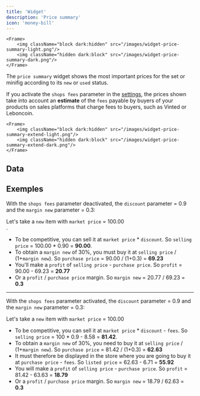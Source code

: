 ```yaml
---
title: 'Widget'
description: 'Price summary'
icon: 'money-bill'
---
```


    <Frame>
        <img className="block dark:hidden" src="/images/widget-price-summary-light.png"/>
        <img className="hidden dark:block" src="/images/widget-price-summary-dark.png"/>
    </Frame>

The `price summary` widget shows the most important prices for the set or minifig according to its `new` or `used` status. 

If you activate the `shops fees` parameter in the [settings](/lg-english/settings), the prices shown take into account an **estimate** of the `fees` payable by buyers of your products on sales platforms that charge fees to buyers, such as Vinted or Leboncoin.

    <Frame>
        <img className="block dark:hidden" src="/images/widget-price-summary-extend-light.png"/>
        <img className="hidden dark:block" src="/images/widget-price-summary-extend-dark.png"/>
    </Frame>

## Data

<AccordionGroup>
<MarketPrice />
<ListedPrice />
<PurchasePrice />
<SellingPrice />
<Profit />
</AccordionGroup>

## Exemples

With the `shops fees` parameter deactivated, the `discount` parameter = 0.9 and the `margin new` parameter = 0.3:

Let's take a `new` item with `market price` = 100.00<br />.
- To be competitive, you can sell it at `market price` * `discount`. So `selling price` = 100.00 * 0.90 = **90.00**.
- To obtain a `margin new` of 30%, you must buy it at `selling price` / (1+`margin new`). So `purchase price` = 90.00 / (1+0.3) = **69.23**
- You'll make a `profit` of `selling price` - `purchase price`. So `profit` = 90.00 - 69.23 = **20.77**
- Or a `profit` / `purchase price` margin. So `margin new` = 20.77 / 69.23 = **0.3**

***
With the `shops fees` parameter activated, the `discount` parameter = 0.9 and the `margin new` parameter = 0.3:

Let's take a `new` item with `market price` = 100.00<br />
- To be competitive, you can sell it at `market price` * `discount` - `fees`. So `selling price` = 100 * 0.9 - 8.58 = **81.42**.
- To obtain a `margin new` of 30%, you need to buy it at `selling price` / (1+`margin new`). So `purchase price` = 81.42 / (1+0.3) = **62.63**
- It must therefore be displayed in the store where you are going to buy it at `purchase price` - `fees`. So `listed price` = 62.63 - 6.71 = **55.92**
- You will make a `profit` of `selling price` - `purchase price`. So `profit` = 81.42 - 63.63 = **18.79**
- Or a `profit` / `purchase price` margin. So `margin new` = 18.79 / 62.63 = **0.3**
